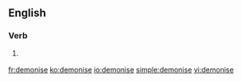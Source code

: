 ==English==

===Verb===
{{en-verb|demonis|es}}

# {{British spelling}} {{alternative spelling of|demonize}}

[[fr:demonise]]
[[ko:demonise]]
[[io:demonise]]
[[simple:demonise]]
[[vi:demonise]]